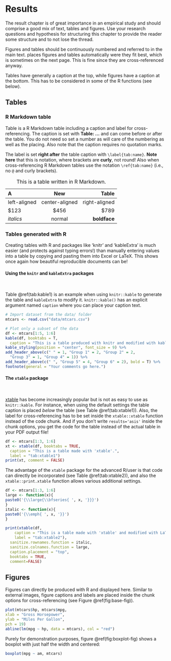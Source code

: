 # Results

The result chapter is of great importance in an empirical study and should comprise a good mix of text, tables and figures. Use your research questions and hypothesis for structuring this chapter to provide the reader some structure and to not lose the thread.

Figures and tables should be continuously numbered and referred to in the main text.  \LaTeX places figures and tables automatically were they fit best, which is sometimes on the next page. This is fine since they are cross-referenced anyway.
  
Tables have generally a caption at the top, while figures have a caption at the bottom. This has to be considered in some of the R functions (see below).


## Tables

### R Markdown table

Table \ref{tab:rmd_tab} is a R Markdown table including a caption and label for cross-referencing. The caption is set with **Table: ...** and can come before or after the table. You do not need so set a number as \LaTeX will care of the numbering as well as the placing. Also note that the caption requires no quotation marks. 

The label is set **right after** the table caption with `\label{tab:name}`. **Note here** that this is \LaTeX notation, where brackets are **curly**, not round! Also when cross-referencing R Markdown tables use the \LaTeX notation `\ref{tab:name}` (i.e., no `@` and curly brackets).

Table: This is a table written in R Markdown.\label{tab:rmd_tab}

| A            | New              | Table          |
|:-------------|:----------------:|---------------:|
|left-aligned  |center-aligned    |right-aligned   |
|$123          |$456              |$789            |
|*italics*     |normal            |**boldface**    |


### Tables generated with R

Creating tables with R and packages like 'knitr' and 'kableExtra' is much easier (and protects against typing errors!) than manually entering values into a table by copying and pasting them into Excel or LaTeX. This shows once again how beautiful reproducible documents can be! 

#### Using the `knitr` and  `kableExtra` packages

&nbsp; <!-- This creates vertical space and is the same than \vspace{12pt} for latex -->

Table \@ref(tab:kable1) is an example when using `knitr::kable` to generate the table and `kableExtra` to modify it. `knitr::kable()` has an explicit argument named `caption` where you can place your caption text.

```r
# Import dataset from the data/ folder
mtcars <- read.csv("data/mtcars.csv")

# Plot only a subset of the data
df <- mtcars[1:5, 1:6]
kable(df, booktabs = T, 
  caption = "This is a table produced with knitr and modified with kableextra.") %>%
kable_styling(position = "center", font_size = 9) %>%
add_header_above(c(" " = 1, "Group 1" = 2, "Group 2" = 2,
  "Group 3" = 1, "Group 4" = 1)) %>%
add_header_above(c(" ", "Group 5" = 4, "Group 6" = 2), bold = T) %>%
footnote(general = "Your comments go here.")
```


#### The `xtable` package

&nbsp;

[xtable](https://cran.r-project.org/web/packages/xtable/vignettes/xtableGallery.pdf) has become increasingly popular but is not as easy to use as `knitr::kable`. For instance, when using the default settings the table caption is placed *below* the table (see Table \@ref(tab:xtable1)). Also, the label for cross-referencing has to be set inside the `xtable::xtable` function instead of the code chunk. And if you don't write `results='asis'` inside the chunk options, you get the \LaTeX code for the table instead of the actual table in your PDF output file!

```r
df <- mtcars[1:3, 1:6]
xt <- xtable(df, booktabs = TRUE,
  caption = "This is a table made with 'xtable'.",
  label = "tab:xtable1")
print(xt, comment = FALSE)
```

The advantage of the `xtable` package for the advanced R/\LaTeX user is that \LaTeX code can directly be incorporated (see Table \@ref(tab:xtable2)), and also the `xtable::print.xtable` function allows various additional settings.

```r
df <- mtcars[1:3, 1:6]
large <- function(x){
paste0('{\\large{\\bfseries{ ', x, '}}}')
}
italic <- function(x){
paste0('{\\emph{ ', x, '}}')
}

print(xtable(df,
    caption = "This is a table made with 'xtable' and modified with LaTeX Code and the print.xtable function.",
    label = "tab:xtable2"),
  sanitize.rownames.function = italic,
  sanitize.colnames.function = large,
  caption.placement = "top",
  booktabs = TRUE,
  comment=FALSE)
```


## Figures

Figures can directly be produced with R and displayed here. Similar to external images, figure captions and labels are placed inside the chunk options for cross-referencing (see Figure \@ref(fig:base-fig)).

```r
plot(mtcars$hp, mtcars$mpg,
xlab = "Gross Horsepower",
ylab = "Miles Per Gallon",
pch = 19)
abline(lm(mpg ~ hp, data = mtcars), col = "red")
```

Purely for demonstration purposes, figure \@ref(fig:boxplot-fig) shows a boxplot with just half the width and centered: 

```r
boxplot(mpg ~ am, mtcars)
```


<!-- If you want the next chapter to start on a new page type -->
\newpage